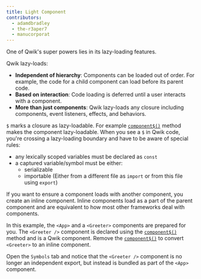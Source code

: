 ```yaml
---
title: Light Component
contributors:
  - adamdbradley
  - the-r3aper7
  - manucorporat
---
```


One of Qwik's super powers lies in its lazy-loading features.

Qwik lazy-loads:

- **Independent of hierarchy**: Components can be loaded out of order. For example, the code for a child component can load before its parent code.
- **Based on interaction**: Code loading is deferred until a user interacts with a component.
- **More than just components**: Qwik lazy-loads any closure including components, event listeners, effects, and behaviors.

`$` marks a closure as lazy-loadable. For example [`component$()`](/docs/components/overview/index.mdx#component) method makes the component lazy-loadable. When you see a `$` in Qwik code, you're crossing a lazy-loading boundary and have to be aware of special rules:

- any lexically scoped variables must be declared as `const`
- a captured variable/symbol must be either:
  - serializable
  - importable (Either from a different file as `import` or from this file using `export`)

If you want to ensure a component loads with another component, you create an inline component. Inline components load as a part of the parent component and are equivalent to how most other frameworks deal with components.

In this example, the `<App>` and a `<Greeter>` components are prepared for you. The `<Greeter />` component is declared using the [`component$()`](/docs/components/overview/index.mdx#component) method and is a Qwik component. Remove the [`component$()`](/docs/components/overview/index.mdx#component) to convert `<Greeter>` to an inline component.

Open the `Symbols` tab and notice that the `<Greeter />` component is no longer an independent export, but instead is bundled as part of the `<App>` component.
